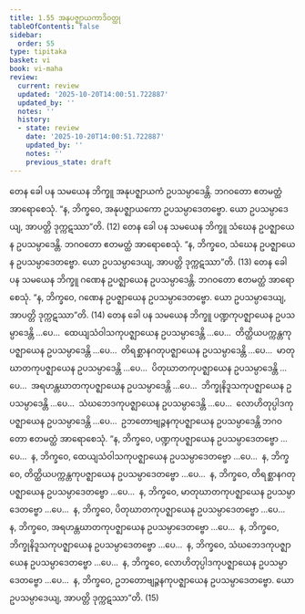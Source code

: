 ```yaml
---
title: 1.55 အနုပဇ္ဈာယကာဒိဝတ္ထု
tableOfContents: false
sidebar:
  order: 55
type: tipitaka
basket: vi
book: vi-maha
review:
  current: review
  updated: '2025-10-20T14:00:51.722887'
  updated_by: ''
  notes: ''
  history:
  - state: review
    date: '2025-10-20T14:00:51.722887'
    updated_by: ''
    notes: ''
    previous_state: draft
---
```



<DynamicBreadcrumb />


<ReviewStatus review={frontmatter.review} showDetails={true} />

<HypothesisAnnotation frontmatter={frontmatter} />

<Division number="117" book="vi-maha" e="ch" v="3" p="124">

<Paragraph number="491" book="vi-maha">
တေန ခေါ ပန သမယေန ဘိက္ခူ အနုပဇ္ဈာယကံ ဥပသမ္ပာဒေန္တိ. ဘဂဝတော ဧတမတ္ထံ အာရောစေသုံ. “န, ဘိက္ခဝေ, အနုပဇ္ဈာယကော ဥပသမ္ပာဒေတဗ္ဗော. ယော ဥပသမ္ပာဒေယျ, အာပတ္တိ ဒုက္ကဋဿာ”တိ. (12)
</Paragraph>

<Paragraph number="492" book="vi-maha">
တေန ခေါ ပန သမယေန ဘိက္ခူ သံဃေန ဥပဇ္ဈာယေန ဥပသမ္ပာဒေန္တိ. ဘဂဝတော ဧတမတ္ထံ အာရောစေသုံ. “န, ဘိက္ခဝေ, သံဃေန ဥပဇ္ဈာယေန ဥပသမ္ပာဒေတဗ္ဗော. ယော ဥပသမ္ပာဒေယျ, အာပတ္တိ ဒုက္ကဋဿာ”တိ. (13)
</Paragraph>

<Paragraph number="493" book="vi-maha">
တေန ခေါ ပန သမယေန ဘိက္ခူ ဂဏေန ဥပဇ္ဈာယေန ဥပသမ္ပာဒေန္တိ. ဘဂဝတော ဧတမတ္ထံ အာရောစေသုံ. “န, ဘိက္ခဝေ, ဂဏေန ဥပဇ္ဈာယေန ဥပသမ္ပာဒေတဗ္ဗော. ယော ဥပသမ္ပာဒေယျ, အာပတ္တိ ဒုက္ကဋဿာ”တိ. (14)
</Paragraph>

<Paragraph number="494" book="vi-maha">
တေန ခေါ ပန သမယေန ဘိက္ခူ ပဏ္ဍကုပဇ္ဈာယေန ဥပသမ္ပာဒေန္တိ …ပေ…  ထေယျသံဝါသကုပဇ္ဈာယေန ဥပသမ္ပာဒေန္တိ …ပေ…  တိတ္ထိယပက္ကန္တကုပဇ္ဈာယေန ဥပသမ္ပာဒေန္တိ …ပေ…  တိရစ္ဆာနဂတုပဇ္ဈာယေန ဥပသမ္ပာဒေန္တိ …ပေ…  မာတုဃာတကုပဇ္ဈာယေန ဥပသမ္ပာဒေန္တိ …ပေ…  ပိတုဃာတကုပဇ္ဈာယေန ဥပသမ္ပာဒေန္တိ …ပေ…  အရဟန္တဃာတကုပဇ္ဈာယေန ဥပသမ္ပာဒေန္တိ …ပေ…  ဘိက္ခုနိဒူသကုပဇ္ဈာယေန ဥပသမ္ပာဒေန္တိ …ပေ…  သံဃဘေဒကုပဇ္ဈာယေန ဥပသမ္ပာဒေန္တိ …ပေ…  လောဟိတုပ္ပါဒကုပဇ္ဈာယေန ဥပသမ္ပာဒေန္တိ …ပေ…  ဥဘတောဗျဉ္ဇနကုပဇ္ဈာယေန ဥပသမ္ပာဒေန္တိ ဘဂဝတော ဧတမတ္ထံ အာရောစေသုံ. “န, ဘိက္ခဝေ, ပဏ္ဍကုပဇ္ဈာယေန ဥပသမ္ပာဒေတဗ္ဗော …ပေ…  န, ဘိက္ခဝေ, ထေယျသံဝါသကုပဇ္ဈာယေန ဥပသမ္ပာဒေတဗ္ဗော …ပေ…  န, ဘိက္ခဝေ, တိတ္ထိယပက္ကန္တကုပဇ္ဈာယေန ဥပသမ္ပာဒေတဗ္ဗော …ပေ…  န, ဘိက္ခဝေ, တိရစ္ဆာနဂတုပဇ္ဈာယေန ဥပသမ္ပာဒေတဗ္ဗော …ပေ…  န, ဘိက္ခဝေ, မာတုဃာတကုပဇ္ဈာယေန ဥပသမ္ပာဒေတဗ္ဗော …ပေ…  န, ဘိက္ခဝေ, ပိတုဃာတကုပဇ္ဈာယေန ဥပသမ္ပာဒေတဗ္ဗော …ပေ…  န, ဘိက္ခဝေ, အရဟန္တဃာတကုပဇ္ဈာယေန ဥပသမ္ပာဒေတဗ္ဗော …ပေ…  န, ဘိက္ခဝေ, ဘိက္ခုနိဒူသကုပဇ္ဈာယေန ဥပသမ္ပာဒေတဗ္ဗော …ပေ…  န, ဘိက္ခဝေ, သံဃဘေဒကုပဇ္ဈာယေန ဥပသမ္ပာဒေတဗ္ဗော …ပေ…  န, ဘိက္ခဝေ, လောဟိတုပ္ပါဒကုပဇ္ဈာယေန ဥပသမ္ပာဒေတဗ္ဗော …ပေ…  န, ဘိက္ခဝေ, ဥဘတောဗျဉ္ဇနကုပဇ္ဈာယေန ဥပသမ္ပာဒေတဗ္ဗော. ယော ဥပသမ္ပာဒေယျ, အာပတ္တိ ဒုက္ကဋဿာ”တိ. (15)
</Paragraph>
</Division>